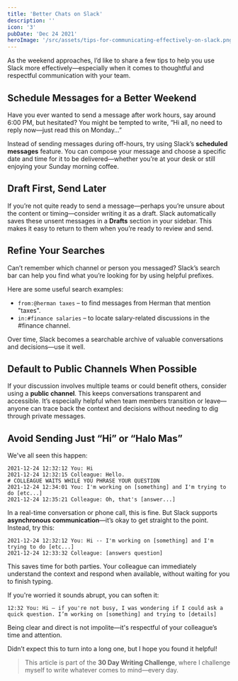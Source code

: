 ```yaml
---
title: 'Better Chats on Slack'
description: ''
icon: '3'
pubDate: 'Dec 24 2021'
heroImage: '/src/assets/tips-for-communicating-effectively-on-slack.png'
---
```


As the weekend approaches, I’d like to share a few tips to help you use Slack more effectively—especially when it comes to thoughtful and respectful communication with your team.

## Schedule Messages for a Better Weekend

Have you ever wanted to send a message after work hours, say around 6:00 PM, but hesitated? You might be tempted to write, “Hi all, no need to reply now—just read this on Monday…”

Instead of sending messages during off-hours, try using Slack’s **scheduled messages** feature. You can compose your message and choose a specific date and time for it to be delivered—whether you’re at your desk or still enjoying your Sunday morning coffee.

## Draft First, Send Later

If you’re not quite ready to send a message—perhaps you’re unsure about the content or timing—consider writing it as a draft. Slack automatically saves these unsent messages in a **Drafts** section in your sidebar. This makes it easy to return to them when you’re ready to review and send.

## Refine Your Searches

Can’t remember which channel or person you messaged? Slack’s search bar can help you find what you’re looking for by using helpful prefixes.

Here are some useful search examples:

- `from:@herman taxes` – to find messages from Herman that mention "taxes".
- `in:#finance salaries` – to locate salary-related discussions in the #finance channel.

Over time, Slack becomes a searchable archive of valuable conversations and decisions—use it well.

## Default to Public Channels When Possible

If your discussion involves multiple teams or could benefit others, consider using a **public channel**. This keeps conversations transparent and accessible. It’s especially helpful when team members transition or leave—anyone can trace back the context and decisions without needing to dig through private messages.

## Avoid Sending Just “Hi” or “Halo Mas”

We've all seen this happen:

```
2021-12-24 12:32:12 You: Hi
2021-12-24 12:32:15 Colleague: Hello.
# COLLEAGUE WAITS WHILE YOU PHRASE YOUR QUESTION
2021-12-24 12:34:01 You: I'm working on [something] and I'm trying to do [etc...]
2021-12-24 12:35:21 Colleague: Oh, that's [answer...]
```
In a real-time conversation or phone call, this is fine. But Slack supports **asynchronous communication**—it’s okay to get straight to the point. Instead, try this:

```
2021-12-24 12:32:12 You: Hi -- I'm working on [something] and I'm trying to do [etc...]
2021-12-24 12:33:32 Colleague: [answers question]
```

This saves time for both parties. Your colleague can immediately understand the context and respond when available, without waiting for you to finish typing.

If you're worried it sounds abrupt, you can soften it:

```
12:32 You: Hi — if you're not busy, I was wondering if I could ask a quick question. I’m working on [something] and trying to [details]
```

Being clear and direct is not impolite—it's respectful of your colleague’s time and attention.

Didn’t expect this to turn into a long one, but I hope you found it helpful!

> This article is part of the **30 Day Writing Challenge**, where I challenge myself to write whatever comes to mind—every day.
